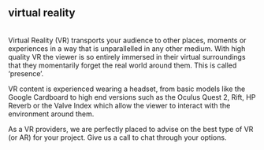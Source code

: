 ## virtual reality
<br />
Virtual Reality (VR) transports your audience to other places, moments or experiences in a way that is unparallelled in any other medium. With high quality VR the viewer is so entirely immersed in their virtual surroundings that they momentarily forget the real world around them. This is called ‘presence’. 

VR content is experienced wearing a headset, from basic models like the Google Cardboard to high end versions such as the Oculus Quest 2, Rift, HP Reverb or the Valve Index which allow the viewer to interact with the environment around them.

As a VR providers, we are perfectly placed to advise on the best type of VR (or AR) for your project. Give us a call to chat through your options.